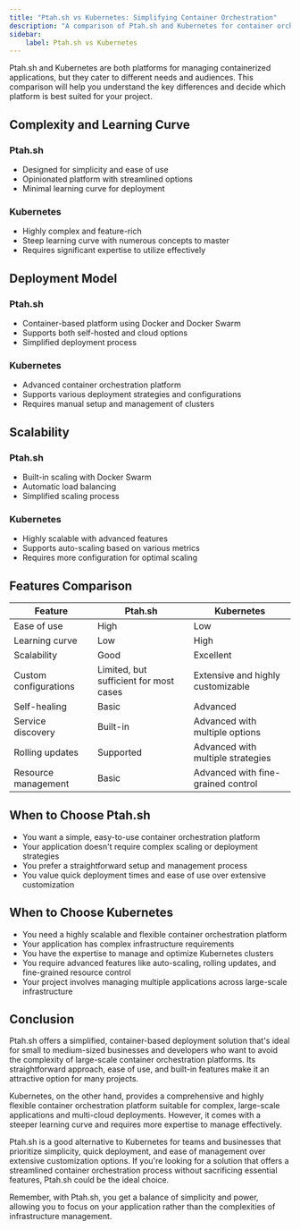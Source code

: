 ```yaml
---
title: "Ptah.sh vs Kubernetes: Simplifying Container Orchestration"
description: "A comparison of Ptah.sh and Kubernetes for container orchestration and application deployment."
sidebar:
    label: Ptah.sh vs Kubernetes
---
```


Ptah.sh and Kubernetes are both platforms for managing containerized applications, but they cater to different needs and audiences. This comparison will help you understand the key differences and decide which platform is best suited for your project.

## Complexity and Learning Curve

### Ptah.sh
- Designed for simplicity and ease of use
- Opinionated platform with streamlined options
- Minimal learning curve for deployment

### Kubernetes
- Highly complex and feature-rich
- Steep learning curve with numerous concepts to master
- Requires significant expertise to utilize effectively

## Deployment Model

### Ptah.sh
- Container-based platform using Docker and Docker Swarm
- Supports both self-hosted and cloud options
- Simplified deployment process

### Kubernetes
- Advanced container orchestration platform
- Supports various deployment strategies and configurations
- Requires manual setup and management of clusters

## Scalability

### Ptah.sh
- Built-in scaling with Docker Swarm
- Automatic load balancing
- Simplified scaling process

### Kubernetes
- Highly scalable with advanced features
- Supports auto-scaling based on various metrics
- Requires more configuration for optimal scaling

## Features Comparison

| Feature | Ptah.sh | Kubernetes |
|---------|---------|------------|
| Ease of use | High | Low |
| Learning curve | Low | High |
| Scalability | Good | Excellent |
| Custom configurations | Limited, but sufficient for most cases | Extensive and highly customizable |
| Self-healing | Basic | Advanced |
| Service discovery | Built-in | Advanced with multiple options |
| Rolling updates | Supported | Advanced with multiple strategies |
| Resource management | Basic | Advanced with fine-grained control |

## When to Choose Ptah.sh

- You want a simple, easy-to-use container orchestration platform
- Your application doesn't require complex scaling or deployment strategies
- You prefer a straightforward setup and management process
- You value quick deployment times and ease of use over extensive customization

## When to Choose Kubernetes

- You need a highly scalable and flexible container orchestration platform
- Your application has complex infrastructure requirements
- You have the expertise to manage and optimize Kubernetes clusters
- You require advanced features like auto-scaling, rolling updates, and fine-grained resource control
- Your project involves managing multiple applications across large-scale infrastructure

## Conclusion

Ptah.sh offers a simplified, container-based deployment solution that's ideal for small to medium-sized businesses and developers who want to avoid the complexity of large-scale container orchestration platforms. Its straightforward approach, ease of use, and built-in features make it an attractive option for many projects.

Kubernetes, on the other hand, provides a comprehensive and highly flexible container orchestration platform suitable for complex, large-scale applications and multi-cloud deployments. However, it comes with a steeper learning curve and requires more expertise to manage effectively.

Ptah.sh is a good alternative to Kubernetes for teams and businesses that prioritize simplicity, quick deployment, and ease of management over extensive customization options. If you're looking for a solution that offers a streamlined container orchestration process without sacrificing essential features, Ptah.sh could be the ideal choice.

Remember, with Ptah.sh, you get a balance of simplicity and power, allowing you to focus on your application rather than the complexities of infrastructure management.

<DocsCTA />